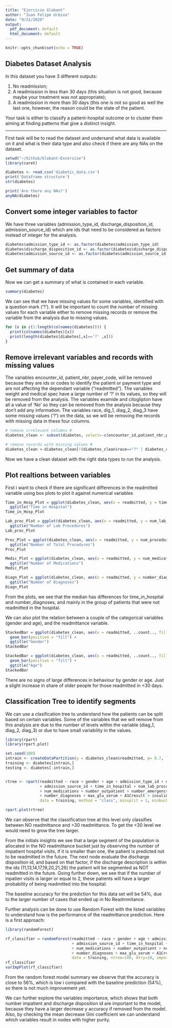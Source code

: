 ```yaml
---
title: "Ejercicio Globant"
author: "Juan Felipe Urbina"
date: "9/21/2020"
output:
  pdf_document: default
  html_document: default
---
```


```r
knitr::opts_chunk$set(echo = TRUE)
```

## Diabetes Dataset Analysis

In this dataset you have 3 different outputs:

1. No readmission;
2. A readmission in less than 30 days (this situation is not good, because maybe your treatment was not appropriate);
3. A readmission in more than 30 days (this one is not so good as well the last one, however, the reason could be the state of the patient.

Your task is either to classify a patient-hospital outcome or to cluster them aiming at finding patterns that give a distinct insight.

------

First task will be to read the dataset and undersand what data is available on it and what is their data type and also check if there are any NAs on the dataset.

```r
setwd("~/Github/Globant-Excersise")
library(caret)

diabetes <- read.csv('diabetic_data.csv')
print('Dataframe structure')
str(diabetes)

print('Are there any NAs?')
anyNA(diabetes)
```
## Convert some integer variables to factor

We have three variables (admission_type_id, discharge_disposition_id, admission_source_id) which are ids that need to be considered as factors instead of integer for the analysis.

```r
diabetes$admission_type_id <- as.factor(diabetes$admission_type_id)
diabetes$discharge_disposition_id <- as.factor(diabetes$discharge_disposition_id)
diabetes$admission_source_id <- as.factor(diabetes$admission_source_id)

```
## Get summary of data

Now we can get a summary of what is contained in each variable.

```r
summary(diabetes)
```

We can see that we have missing values for some variables, identified with a question mark ('?'). It will be important to count the number of missing values for each variable either to remove missing records or remove the variable from the analysis due to missing values.

``` r

for (x in c(1:length(colnames(diabetes)))) {
  print(colnames(diabetes)[x])
  print(length(diabetes[diabetes[,x]=='?' ,x]))
}


``` 

## Remove irrelevant variables and records with missing values

The variables encounter_id, patient_nbr, payer_code,  will be removed because they are ids or codes to identify the patient or payment type and are not affecting the dependant variable ("readmitted").
The variables weight and medical spec have a large number of '?' in its values, so they will be removed from the analysis.
The variables examide and citoglipton have all a value of 'No' so they can be removed from the analysis because they don't add any information.
The variables race, dig_1, diag_2, diag_3 have some missing values ('?') on the data, so we will be removing the records with missing data in these four columns.

``` r
# remove irrelevant columns # 
diabetes_clean <- subset(diabetes, select=-c(encounter_id,patient_nbr,payer_code,weight,medical_specialty,examide,citoglipton))

# remove records with missing values #
diabetes_clean <-diabetes_clean[!(diabetes_clean$race=="?" | diabetes_clean$diag_1=="?" | diabetes_clean$diag_2=="?" | diabetes_clean$diag_3=="?"),]

```

Now we have a clean dataset with the right data types to run the analysis.

## Plot realtions between variables ##

First i want to check if there are significant differences in the readmitted variable using box plots to plot it against numerical variables

``` r
Time_in_Hosp_Plot = ggplot(diabetes_clean, aes(x = readmitted, y = time_in_hospital)) + geom_boxplot()  + 
  ggtitle("Time in Hospital")
Time_in_Hosp_Plot

Lab_proc_Plot = ggplot(diabetes_clean, aes(x = readmitted, y = num_lab_procedures)) + geom_boxplot()  + 
  ggtitle("Number of Lab Procedures")
Lab_proc_Plot

Proc_Plot = ggplot(diabetes_clean, aes(x = readmitted, y = num_procedures)) + geom_boxplot() + 
  ggtitle("Number of Total Procedures") 
Proc_Plot

Medic_Plot = ggplot(diabetes_clean, aes(x = readmitted, y = num_medications)) + geom_boxplot()  + 
  ggtitle("Number of Medications")
Medic_Plot

Diagn_Plot = ggplot(diabetes_clean, aes(x = readmitted, y = number_diagnoses)) + geom_boxplot()  + 
  ggtitle("Number of Diagnoses")
Diagn_Plot
```

From the plots, we see that the median has differences for time_in_hospital and number_diagnoses, and mainly in the group of patients that were not readmitted in the hospital.

We can also plot the relation between a couple of the categorical variables (gender and age), and the readmittance variable.

``` r

StackedBar = ggplot(diabetes_clean, aes(x = readmitted, ..count.., fill= gender)) +
  geom_bar(position = "fill") + 
  ggtitle("Gender")
StackedBar

StackedBar = ggplot(diabetes_clean, aes(x = readmitted, ..count.., fill= age)) +
  geom_bar(position = "fill") + 
  ggtitle("Age")
StackedBar

```

There are no signs of large differences in behaviour by gender or age. Just a slight increase in share of older people for those readmitted in <30 days.

## Classification Tree to identify segments ##

We can use a clasification tree to understand how the patients can be split based on certain variables. Some of the variables that we will remove from this analysis are due to the number of levels within the variable (diag_1, diag_2, diag_3) or due to have small variability in the values.


``` r
library(rpart)
library(rpart.plot)

set.seed(100)
intrain <- createDataPartition(y = diabetes_clean$readmitted, p= 0.7, list = FALSE)
training <- diabetes[intrain,]
testing <- diabetes[-intrain,]


rtree <- rpart(readmitted ~ race + gender + age + admission_type_id + discharge_disposition_id 
               + admission_source_id + time_in_hospital + num_lab_procedures + num_procedures 
               + num_medications + number_outpatient + number_emergency + number_inpatient 
               + number_diagnoses + max_glu_serum + A1Cresult + insulin + change + diabetesMed, 
               data = training, method = "class", minsplit = 1, minbucket = 1, cp = 0.001)

rpart.plot(rtree)

```

We can observe that the classification tree at this level only classifies between NO readmittance and >30 readmittance. To get the <30 level we would need to grow the tree larger.

From the initials insights we see that a large segment of the population is allocated in the NO readmittance bucket just by observing the number of impatient hospital visits, if it is smaller than one, the patient is predicted not to be readmitted in the future. The next node evaluate the discharge disposition id, and based on that factor, if the discharge description is within the ids (11,13,14,17,19,20,21,26) the patient will be segmented as NOT readmitted in the future. Going further down, we see that if the number of inpatien visits is larger or equal to 2, these patients will have a larger probability of being readmitted into the hospital.

The baseline accuracy for the prediction for this data set will be 54%, due to the larger number of cases that ended up in No Readmmitance.

Further analysis can be done to use Random Forest with the listed variables to understand how is the performance of the readmittance prediction. Here is a first approach:

``` r
library(randomForest)

rf_classifier = randomForest(readmitted ~ race + gender + age + admission_type_id + discharge_disposition_id 
                             + admission_source_id + time_in_hospital + num_lab_procedures + num_procedures 
                             + num_medications + number_outpatient + number_emergency + number_inpatient 
                             + number_diagnoses + max_glu_serum + A1Cresult + insulin + change + diabetesMed, 
                             data = training, ntree=100, mtry=10, importance=TRUE)
rf_classifier
varImpPlot(rf_classifier)
```

From the random forest model summary we observe that the accuracy is close to 56%, which is low i compared with the baseline prediction (54%), so there is not much improvement yet.

We can further explore the variables importance, which shows that both number impatient and discharge disposition id are important to the model, because they have a larger decrease y accuracy if removed from the model. Also, by checking the mean decrease Gini coefficient we can understand which variables result in nodes with higher purity. 